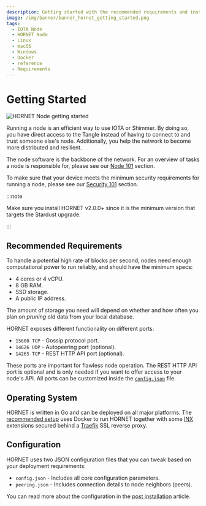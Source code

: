 ```yaml
---
description: Getting started with the recommended requirements and installation links.
image: /img/banner/banner_hornet_getting_started.png
tags:
  - IOTA Node
  - HORNET Node
  - Linux
  - macOS
  - Windows
  - Docker
  - reference
  - Requirements
---
```


# Getting Started

![HORNET Node getting started](/img/banner/banner_hornet_getting_started.png)

Running a node is an efficient way to use IOTA or Shimmer. By doing so, you have direct access to the Tangle instead of having to
connect to and trust someone else's node. Additionally, you help the network to become more distributed and resilient.

The node software is the backbone of the network. For an overview of tasks a node is responsible for, please
see our [Node 101](/develop/nodes/explanations/nodes_101/) section.

To make sure that your device meets the minimum security requirements for running a node, please
see our [Security 101](/develop/nodes/explanations/security_101/) section.

:::note

Make sure you install HORNET v2.0.0+ since it is the minimum version that targets the Stardust upgrade.

:::

## Recommended Requirements

To handle a potential high rate of blocks per second, nodes need enough computational power to run reliably, and
should have the minimum specs:

- 4 cores or 4 vCPU.
- 8 GB RAM.
- SSD storage.
- A public IP address.

The amount of storage you need will depend on whether and how often you plan on _pruning_ old data from your local
database.

HORNET exposes different functionality on different ports:

- `15600 TCP` - Gossip protocol port.
- `14626 UDP` - Autopeering port (optional).
- `14265 TCP` - REST HTTP API port (optional).

These ports are important for flawless node operation. The REST HTTP API port is optional and is only needed if
you want to offer access to your node's API. All ports can be customized inside
the [`config.json`](../how_tos/post_installation.md) file.

## Operating System

HORNET is written in Go and can be deployed on all major platforms.
The [recommended setup](../how_tos/using_docker.md) uses Docker to run HORNET together with some [INX](../inx-plugins) extensions secured behind a [Traefik](https://traefik.io) SSL reverse proxy.

## Configuration

HORNET uses two JSON configuration files that you can tweak based on your deployment requirements:

- `config.json` - Includes all core configuration parameters.
- `peering.json` - Includes connection details to node neighbors (peers).

You can read more about the configuration in the [post installation](../how_tos/post_installation.md) article.
